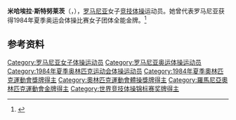 {{NoteTA|G1=Sports}}
'''米哈埃拉·斯特努莱茨'''（{{lang-ro|Mihaela Stănuleţ}}，{{bd|1967年|7月16日||}}），[[罗马尼亚|罗马尼亚]]女子[[竞技体操|竞技体操]]运动员。她曾代表罗马尼亚获得1984年夏季奥运会体操比赛女子团体全能金牌。<ref>{{Cite web|title=Mihaela STANULET|url=https://www.olympic.org/mihaela-stanulet|accessdate=2021-04-02|work=International Olympic Committee|archive-date=2019-07-12|archive-url=https://web.archive.org/web/20190712155635/https://www.olympic.org/mihaela-stanulet|dead-url=no}}</ref>

== 参考资料 ==
{{reflist}}
{{奥林匹克运动会体操比赛竞技体操女子团体全能冠军|1984}}
{{Authority control}}
{{DEFAULTSORT:Stănuleţ, Mihaela}}
[[Category:罗马尼亚女子体操运动员|Category:罗马尼亚女子体操运动员]]
[[Category:罗马尼亚奥运体操运动员|Category:罗马尼亚奥运体操运动员]]
[[Category:1984年夏季奥林匹克运动会体操运动员|Category:1984年夏季奥林匹克运动会体操运动员]]
[[Category:1984年夏季奧林匹克運動會獎牌得主|Category:1984年夏季奧林匹克運動會獎牌得主]]
[[Category:奧林匹克運動會體操獎牌得主|Category:奧林匹克運動會體操獎牌得主]]
[[Category:羅馬尼亞奧林匹克運動會金牌得主|Category:羅馬尼亞奧林匹克運動會金牌得主]]
[[Category:世界竞技体操锦标赛奖牌得主|Category:世界竞技体操锦标赛奖牌得主]]